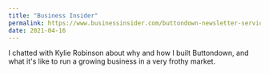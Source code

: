 ```yaml
---
title: "Business Insider"
permalink: https://www.businessinsider.com/buttondown-newsletter-service-substack-mailchimp-justin-duke-2021-4
date: 2021-04-16
---
```


I chatted with Kylie Robinson about why and how I built Buttondown, and what it's like to run a growing business in a very frothy market.
